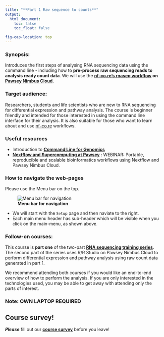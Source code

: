 ```yaml
---
title: "**Part 1 Raw sequence to counts**"
output:
  html_document:
    toc: false
    toc_float: false

fig-cap-location: top
---
```



### Synopsis:
Introduces the first steps of analysing RNA sequencing data using the command line - including how to __pre-process raw sequencing reads to analysis ready count data__. We will use the __[nf-co.re's rnaseq workflow](https://nf-co.re/rnaseq/3.8.1) on [Pawsey Nimbus Cloud](https://support.pawsey.org.au/documentation/display/US/Cloud+Documentation)__.

### Target audience:
Researchers, students and life scientists who are new to RNA sequencing for differential expression and pathway analysis. The course is beginner friendly and intended for those interested in using the command line interface for their analysis. It is also suitable for those who want to learn about and use [nf-co.re](https://nf-co.re/) workflows.

### Useful resources
- Introduction to __[Command Line for Genomics](https://datacarpentry.org/shell-genomics/)__
- __[Nextflow and Supercomputing at Pawsey](https://www.biocommons.org.au/events/nextflow-nimbus)__ : WEBINAR: Portable, reproducible and scalable bioinformatics workflows using Nextflow and Pawsey Nimbus Cloud. 


### How to navigate the web-pages

Please use the Menu bar on the top.

![**Menu bar for navigation**](/fig/MenuBar_Day1.png)

- We will start with the `Setup` page and then naviate to the right. 
- Each main menu header has sub-header which will be visible when you click on the main-menu, as shown above.

### Follow-on courses:
This course is __part one__ of the two-part __[RNA sequencing training series](https://sydney-informatics-hub.github.io/training.RNAseq.series/)__. The second part of the series uses R/R Studio on Pawsey Nimbus Cloud to perform differential expression and pathway analysis using raw count data generated in part 1.

We recommend attending both courses if you would like an end-to-end overview of how to perform the analysis. If you are only interested in the technologies used, you may be able to get away with attending only the parts of interest. 



### Note: OWN LAPTOP REQUIRED


## Course survey!

**_Please_** fill out our **[course survey](https://redcap.sydney.edu.au/surveys/?s=FJ33MYNCRR)** before you leave!